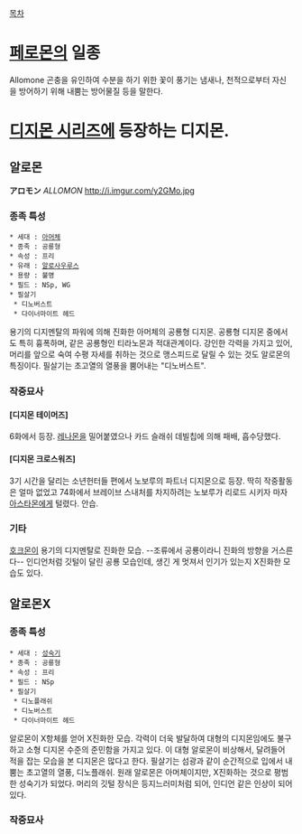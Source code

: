 [[목차]]

= [[페로몬]]의 일종 =
Allomone
곤충을 유인하여 수분을 하기 위한 꽃이 풍기는 냄새나, 천적으로부터 자신을 방어하기 위해 내뿜는 방어물질 등을 말한다.

= [[디지몬 시리즈]]에 등장하는 디지몬. =
== 알로몬 ==
'''アロモン''' ''ALLOMON''
http://i.imgur.com/y2GMo.jpg
=== 종족 특성 ===
 * 세대 : [[아머체]]
 * 종족 : 공룡형
 * 속성 : 프리
 * 유래 : [[알로사우루스]]
 * 용량 : 불명
 * 필드 : NSp, WG
 * 필살기
  * 디노버스트 
  * 다이너마이트 헤드

용기의 디지멘탈의 파워에 의해 진화한 아머체의 공룡형 디지몬. 공룡형 디지몬 중에서도 특히 흉폭하며, 같은 공룡형인 티라노몬과 적대관계이다. 강인한 각력을 가지고 있어, 머리를 앞으로 숙여 수평 자세를 취하는 것으로 맹스피드로 달릴 수 있는 것도 알로몬의 특징이다. 필살기는 초고열의 열풍을 뿜어내는 "디노버스트".

=== 작중묘사 ===
==== [디지몬 테이머즈] ====
6화에서 등장. [[레나몬]]을 밀어붙였으나 카드 슬래쉬 데빌칩에 의해 패배, 흡수당했다.

==== [디지몬 크로스워즈] ====
3기 시간을 달리는 소년헌터들 편에서 노보루의 파트너 디지몬으로 등장. 딱히 작중활동은 얼마 없었고 74화에서 브레이브 스내처를 차지하려는 노보루가 리로드 시키자 마자 [[아스타몬]]에게 털렸다. 안습.

=== 기타 ===
[[호크몬]]이 용기의 디지멘탈로 진화한 모습. --조류에서 공룡이라니 진화의 방향을 거스른다-- 인디언처럼 깃털이 달린 공룡 모습인데, 생긴 게 멋져서 인기가 있는지 X진화한 모습도 있다.

== 알로몬X ==
=== 종족 특성 ===
 * 세대 : [[성숙기]]
 * 종족 : 공룡형
 * 속성 : 프리
 * 필드 : NSp
 * 필살기
  * 디노플래쉬
  * 디노버스트
  * 다이너마이트 헤드

알로몬이 X항체를 얻어 X진화한 모습. 각력이 더욱 발달하여 대형의 디지몬임에도 불구하고 소형 디지몬 수준의 준민함을 가지고 있다. 이 대형 알로몬이 비상해서, 달려들어 적을 잡는 모습을 본 디지몬은 많다고 한다. 필살기는 섬광과 같이 순간적으로 입에서 내뿜는 초고열의 열풍, 디노플래쉬.
원래 알로몬은 아머체이지만, X진화하는 것으로 평범한 성숙기가 되었다. 머리의 깃털 장식은 등지느러미처럼 되어, 인디언 같은 인상이 되어있다.

=== 작중묘사 ===
